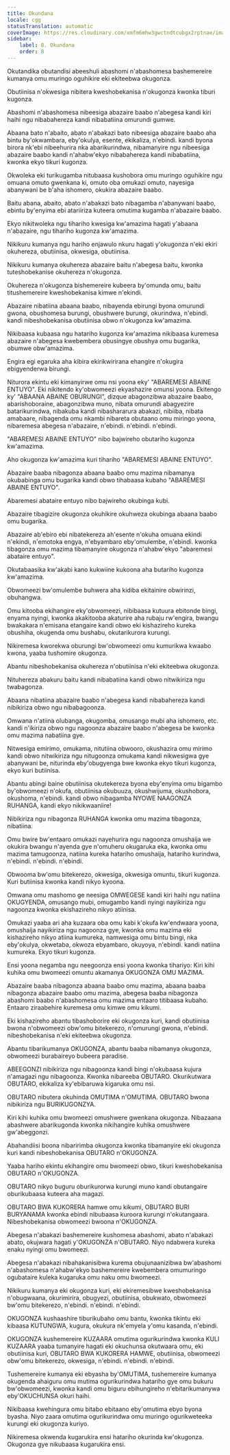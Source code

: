 ```yaml
---
title: Okundana
locale: cgg
statusTranslation: automatic
coverImage: https://res.cloudinary.com/xmfm6mhw3gwctndtcubgx2rptnae/image/upload/v1740337243/small_cover_educacion_fundamental_a051170f1c.webp
sidebar:
    label: 8. Okundana
    order: 8
---
```

Okutandika obutandisi abeeshuli abashomi n'abashomesa bashemereire kumanya omu muringo oguhikire eki ekiteebwa okugonza.

Obutiinisa n'okwesiga nibitera kweshobekanisa n'okugonza kwonka tiburi kugonza.

Abashomi n'abashomesa nibeesiga abazaire baabo n'abegesa kandi kiri haihi ngu nibabahereza kandi nibabatiina omurundi gumwe.

Abaana bato n'abaito, abato n'abakazi bato nibeesiga abazaire baabo aha bintu by'okwambara, eby'okulya, esente, ekikaliza, n'ebindi. kandi byona birora nk'ebi nibeehurira nka abarikurindwa, nibamanyire ngu nibeesiga abazaire baabo kandi n'ahabw'ekyo nibabahereza kandi nibabatiina, kwonka ekyo tikuri kugonza.

Okwoleka eki turikugamba nitubaasa kushobora omu muringo oguhikire ngu omuana omuto gwenkana ki, omuto oba omukazi omuto, nayesiga abanywani be b'aha ishomero, okukira abazaire baabo.

Baitu abana, abaito, abato n'abakazi bato nibagamba n'abanywani baabo, ebintu by'enyima ebi atariiriza kuteera omutima kugamba n'abazaire baabo.

Ekyo nikitwoleka ngu tihariho kwesiga kw'amazima hagati y'abaana n'abazaire, ngu tihariho kugonza kw'amazima.

Nikikuru kumanya ngu hariho enjawulo nkuru hagati y'okugonza n'eki ekiri okuhereza, obutiinisa, okwesiga, obutiinisa.

Nikikuru kumanya okuhereza abazaire baitu n'abegesa baitu, kwonka tuteshobekanise okuhereza n'okugonza.

Okuhereza n'okugonza bishemereire kubeera by'omunda omu, baitu titushemereire kweshobekanisa kimwe n'ekindi.

Abazaire nibatiina abaana baabo, nibayenda ebirungi byona omurundi gwona, obushomesa burungi, obushwere burungi, okurindwa, n'ebindi. kandi nibeshobekanisa obutiinisa obwo n'okugonza kw'amazima.

Nikibaasa kubaasa ngu hatariho kugonza kw'amazima nikibaasa kuremesa abazaire n'abegesa kwebembera obusingye obushya omu bugarika, obumwe obw'amazima.

Engira egi egaruka aha kibira ekirikwirirana ehangire n'okugira ebigyenderwa birungi.

Niturora ekintu eki kimanyirwe omu nsi yoona eky' "ABAREMESI ABAINE ENTUYO". Eki nikitendo ky'obwomeezi ekyashazire omunsi yoona. Ekitengo ky' "ABAANA ABAINE OBURUNGI", dizque abagonzibwa abazaire baabo, abarishoboraine, abagonzibwa muno, nibata omurundi abagyezire batarikurindwa, nibakuba kandi nibashararura abakazi, nibiiba, nibata amabaare, nibagenda omu nkambi nibareta obutaano omu miringo yoona, nibaremesa abegesa n'abazaire, n'ebindi. n'ebindi. n'ebindi.

"ABAREMESI ABAINE ENTUYO" nibo bajwireho obutariho kugonza kw'amazima.

Aho okugonza kw'amazima kuri tihariho "ABAREMESI ABAINE ENTUYO".

Abazaire baaba nibagonza abaana baabo omu mazima nibamanya okubabinga omu bugarika kandi obwo tihabaasa kubaho "ABAREMESI ABAINE ENTUYO".

Abaremesi abataire entuyo nibo bajwireho okubinga kubi.

Abazaire tibagizire okugonza okuhikire okuhweza okubinga abaana baabo omu bugarika.

Abazaire ab'ebiro ebi nibatekereza ah'esente n'okuha omuana ekindi n'ekindi, n'emotoka engya, n'ebyambaro eby'omulembe, n'ebindi. kwonka tibagonza omu mazima tibamanyire okugonza n'ahabw'ekyo "abaremesi abataire entuyo".

Okutabaasika kw'akabi kano kukwiine kukoona aha butariho kugonza kw'amazima.

Obwomeezi bw'omulembe buhwera aha kidiba ekitainire obwirinzi, obuhangwa.

Omu kitooba ekihangire eky'obwomeezi, nibibaasa kutuura ebitonde bingi, enyama nyingi, kwonka akakitooba akaturire aha rubaju rw'engira, bwangu bwakakara n'emisana etangaire kandi obwo eki kishazireho kureka obushiha, okugenda omu bushabu, okutarikurora kurungi.

Nikiremesa kworekwa oburungi bw'obwomeezi omu kumurikwa kwaabo kwona, yaaba tushomire okugonza.

Abantu nibeshobekanisa okuhereza n'obutiinisa n'eki ekiteebwa okugonza.

Nituhereza abakuru baitu kandi nibabatiina kandi obwo nitwikiriza ngu twabagonza.

Abaana nibatiina abazaire baabo n'abegesa kandi nibabahereza kandi nibikiriza obwo ngu nibabagoonza.

Omwana n'atiina olubanga, okugomba, omusango mubi aha ishomero, etc. kandi n'ikiriza obwo ngu nagoonza abazaire baabo n'abegesa be kwonka omu mazima nabatiina gye.

Nitwesiga emirimo, omukama, nitutiina obwooro, okushazira omu mirimo kandi obwo nitwikiriza ngu nitugoonza omukama kandi nikwesigwa gye abanywani be, niturinda eby'obugyenga bwe kwonka ekyo tikuri kugonza, ekyo kuri butiinisa.

Abantu abingi baine obutiinisa okutekereza byona eby'enyima omu bigambo by'obwomeezi n'okufa, obutiinisa okubuuza, okushwijuma, okushobora, okushoma, n'ebindi. kandi obwo nibagamba NYOWE NAAGONZA RUHANGA, kandi ekyo nikikwaaniire!

Nibikiriza ngu nibagonza RUHANGA kwonka omu mazima tibagonza, nibatiina.

Omu bwire bw'entaaro omukazi nayehurira ngu nagoonza omushaija we okukira bwangu n'ayenda gye n'omuheru okugaruka eka, kwonka omu mazima tamugoonza, natiina kureka hatariho omushaija, hatariho kurindwa, n'ebindi. n'ebindi. n'ebindi.

Obwooma bw'omu bitekerezo, okwesiga, okwesiga omuntu, tikuri kugonza. Kuri butiinisa kwonka kandi nikyo kyoona.

Omwana omu mashomo ge neesiga OMWEGESE kandi kiri haihi ngu natiina OKUGYENDA, omusango mubi, omugambo kandi nyingi nayikiriza ngu nagoonza kwonka ekishazireho nikyo atiinisa.

Omukazi yaaba ari aha kuzaara oba omu kabi k'okufa kw'endwaara yoona, omushaija nayikiriza ngu nagoonza gye, kwonka omu mazima eki kishazireho nikyo atiina kumureka, namwesiga omu bintu bingi, nka eby'okulya, okwetaba, okwoza ebyambaro, okuyoya, n'ebindi. kandi natiina kumureka. Ekyo tikuri kugonza.

Ensi yoona negamba ngu neegoonza ensi yoona kwonka tihariyo: Kiri kihi kuhika omu bwomeezi omuntu akamanya OKUGONZA OMU MAZIMA.

Abazaire baaba nibagonza abaana baabo omu mazima, abaana baaba nibagonza abazaire baabo omu mazima, abegesa baaba nibagonza abashomi baabo n'abashomesa omu mazima entaaro titibaasa kubaho. Entaaro ziraabehire kuremesa omu kimwe omu kikumi.

Eki kishazireho abantu tibashoborire eki okugonza kuri, kandi obutiinisa bwona n'obwomeezi obw'omu bitekerezo, n'omurungi gwona, n'ebindi. nibeshobekanisa n'eki ekiteebwa okugonza.

Abantu tibarikumanya OKUGONZA, abantu baaba nibamanya okugonza, obwomeezi burabaireyo bubeera paradise.

ABEEGONZI nibikiriza ngu nibagoonza kandi bingi n'okubaasa kujura n'amagazi ngu nibagoonza. Kwonka nibareeba OBUTARO. Okurikutwara OBUTARO, ekikaliza ky'ebibaruwa kigaruka omu nsi.

OBUTARO nibutera okuhinda OMUTIMA n'OMUTIMA. OBUTARO bwona nibikiriza ngu BURIKUGONZYA.

Kiri kihi kuhika omu bwomeezi omushwere gwenkana okugonza. Nibazaana abashwere abarikugonda kwonka nikihangire kuhika omushwere gw'abeggonzi.

Abahandiisi boona nibaririmba okugonza kwonka tibamanyire eki okugonza kuri kandi nibeshobekanisa OBUTARO n'OKUGONZA.

Yaaba hariho ekintu ekihangire omu bwomeezi obwo, tikuri kweshobekanisa OBUTARO n'OKUGONZA.

OBUTARO nikyo buguru oburikurorwa kurungi muno kandi obutangaire oburikubaasa kuteera aha magazi.

OBUTARO BWA KUKORERA hamwe omu kikumi, OBUTARO BURI BURYANAMA kwonka ebindi nibubaasa kuroora kurungi n'okutangaara. Nibeshobekanisa obwomeezi bwoona n'OKUGONZA.

Abegesa n'abakazi bashemereire kushomesa abashomi, abato n'abakazi abato, okujwara hagati y'OKUGONZA n'OBUTARO. Niyo ndabwera kureka enaku nyingi omu bwomeezi.

Abegesa n'abakazi nibahakanisibwa kurema obujunaanizibwa bw'abashomi n'abashomesa n'ahabw'ekyo bashemereire kwebembera omumuringo ogubataire kuleka kugaruka omu naku omu bwomeezi.

Nikikuru kumanya eki okugonza kuri, eki ekiremesibwe kweshobekanisa n'obugwaana, okurimirira, obugyezi, obutiinisa, obukwato, obwomeezi bw'omu bitekerezo, n'ebindi. n'ebindi. n'ebindi.

OKUGONZA kushaashire tiburikubaho omu bantu, kwonka tikintu eki kibaasa KUTUNGWA, kugura, okukura nk'emyela y'omu kasanda, n'ebindi.

OKUGONZA kushemereire KUZAARA omutima ogurikurindwa kwonka KULI KUZAARA yaaba tumanyire hagati eki okuchunsa okutwaara omu, eki obutiinisa kuri, OBUTARO BWA KUKORERA HAMWE, obutiinisa, obwomeezi obw'omu bitekerezo, okwesiga, n'ebindi. n'ebindi. n'ebindi.

Tushemereire kumanya eki ebyasha by'OMUTIMA, tushemereire kumanya okugenda ahaiguru omu mutima ogurikurindwa hatariho gye omu bukuru bw'obwomeezi, kwonka kandi omu biguru ebihungireho n'ebitarikumanywa eby'OKUCHUNSA okuri haihi.

Nikibaasa kwehingura omu bitabo ebitaano eby'omutima ebyo byona byasha. Niyo zaara omutima ogurikurindwa omu muringo ogurikweteeka kurungi eki okugonza kuriyo.

Nikiremesa okwenda kugarukira ensi hatariho okurinda kw'okugonza. Okugonza gye nikubaasa kugarukira ensi.

